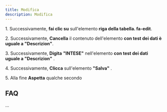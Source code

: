 ```yaml
---
title: Modifica
description: Modifica
---
```

1\. Successivamente, **fai clic su** sull'elemento **riga della tabella. fa-edit**.  
  
2\. Successivamente, **Cancella** il contenuto dell'elemento **con test dei dati è uguale a "Descrizion"**.  
  
3\. Successivamente, **Digita** **"INTESE"** nell'elemento **con test dei dati uguale a "Descrizion"** .  
  
4\. Successivamente, **Clicca** sull'elemento **"Salva"** .  
  
5\. Alla fine **Aspetta** qualche secondo  

FAQ
---

...